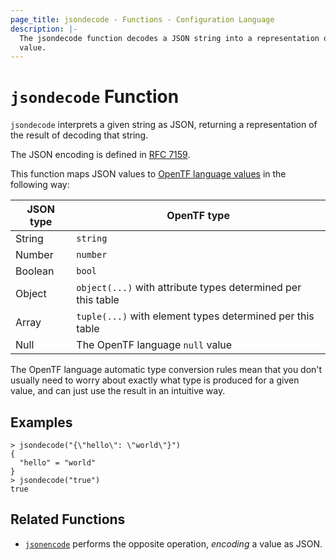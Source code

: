 ```yaml
---
page_title: jsondecode - Functions - Configuration Language
description: |-
  The jsondecode function decodes a JSON string into a representation of its
  value.
---
```


# `jsondecode` Function

`jsondecode` interprets a given string as JSON, returning a representation
of the result of decoding that string.

The JSON encoding is defined in [RFC 7159](https://tools.ietf.org/html/rfc7159).

This function maps JSON values to
[OpenTF language values](/opentf/language/expressions/types)
in the following way:

| JSON type | OpenTF type                                               |
| --------- | ------------------------------------------------------------ |
| String    | `string`                                                     |
| Number    | `number`                                                     |
| Boolean   | `bool`                                                       |
| Object    | `object(...)` with attribute types determined per this table |
| Array     | `tuple(...)` with element types determined per this table    |
| Null      | The OpenTF language `null` value                          |

The OpenTF language automatic type conversion rules mean that you don't
usually need to worry about exactly what type is produced for a given value,
and can just use the result in an intuitive way.

## Examples

```
> jsondecode("{\"hello\": \"world\"}")
{
  "hello" = "world"
}
> jsondecode("true")
true
```

## Related Functions

* [`jsonencode`](/opentf/language/functions/jsonencode) performs the opposite operation, _encoding_
  a value as JSON.
